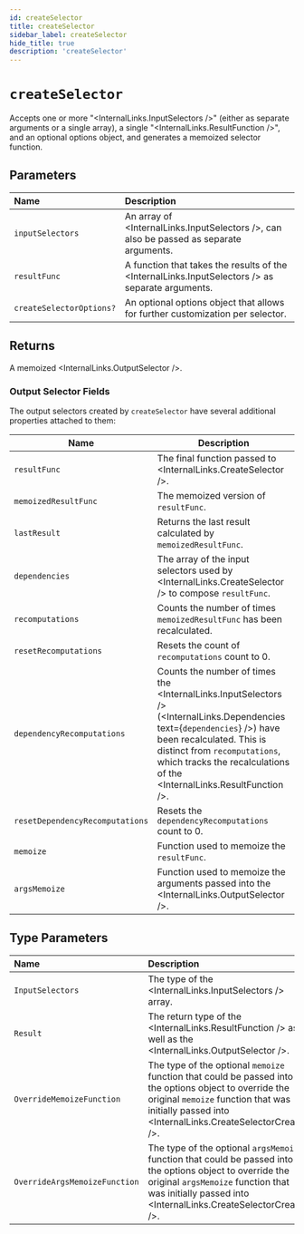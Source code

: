 ```yaml
---
id: createSelector
title: createSelector
sidebar_label: createSelector
hide_title: true
description: 'createSelector'
---
```



# `createSelector`

Accepts one or more "<InternalLinks.InputSelectors />" (either as separate arguments or a single array),
a single "<InternalLinks.ResultFunction />", and an optional options object, and
generates a memoized selector function.

## Parameters

| Name                     | Description                                                                                      |
| :----------------------- | :----------------------------------------------------------------------------------------------- |
| `inputSelectors`         | An array of <InternalLinks.InputSelectors />, can also be passed as separate arguments.          |
| `resultFunc`             | A function that takes the results of the <InternalLinks.InputSelectors /> as separate arguments. |
| `createSelectorOptions?` | An optional options object that allows for further customization per selector.                   |

## Returns

A memoized <InternalLinks.OutputSelector />.

### Output Selector Fields

The output selectors created by `createSelector` have several additional properties attached to them:

| Name                            | Description                                                                                                                                                                                                                                                                |
| ------------------------------- | -------------------------------------------------------------------------------------------------------------------------------------------------------------------------------------------------------------------------------------------------------------------------- |
| `resultFunc`                    | The final function passed to <InternalLinks.CreateSelector />.                                                                                                                                                                                                             |
| `memoizedResultFunc`            | The memoized version of `resultFunc`.                                                                                                                                                                                                                                      |
| `lastResult`                    | Returns the last result calculated by `memoizedResultFunc`.                                                                                                                                                                                                                |
| `dependencies`                  | The array of the input selectors used by <InternalLinks.CreateSelector /> to compose `resultFunc`.                                                                                                                                                                         |
| `recomputations`                | Counts the number of times `memoizedResultFunc` has been recalculated.                                                                                                                                                                                                     |
| `resetRecomputations`           | Resets the count of `recomputations` count to 0.                                                                                                                                                                                                                           |
| `dependencyRecomputations`      | Counts the number of times the <InternalLinks.InputSelectors /> (<InternalLinks.Dependencies text={<code>dependencies</code>} />) have been recalculated. This is distinct from `recomputations`, which tracks the recalculations of the <InternalLinks.ResultFunction />. |
| `resetDependencyRecomputations` | Resets the `dependencyRecomputations` count to 0.                                                                                                                                                                                                                          |
| `memoize`                       | Function used to memoize the `resultFunc`.                                                                                                                                                                                                                                 |
| `argsMemoize`                   | Function used to memoize the arguments passed into the <InternalLinks.OutputSelector />.                                                                                                                                                                                   |

## Type Parameters

| Name                          | Description                                                                                                                                                                                                          |
| :---------------------------- | :------------------------------------------------------------------------------------------------------------------------------------------------------------------------------------------------------------------- |
| `InputSelectors`              | The type of the <InternalLinks.InputSelectors /> array.                                                                                                                                                              |
| `Result`                      | The return type of the <InternalLinks.ResultFunction /> as well as the <InternalLinks.OutputSelector />.                                                                                                             |
| `OverrideMemoizeFunction`     | The type of the optional `memoize` function that could be passed into the options object to override the original `memoize` function that was initially passed into <InternalLinks.CreateSelectorCreator />.         |
| `OverrideArgsMemoizeFunction` | The type of the optional `argsMemoize` function that could be passed into the options object to override the original `argsMemoize` function that was initially passed into <InternalLinks.CreateSelectorCreator />. |
